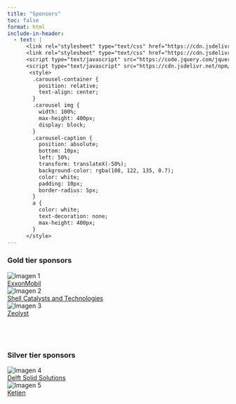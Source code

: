 ```yaml
---
title: "Sponsors"
toc: false
format: html
include-in-header:
  - text: |
      <link rel="stylesheet" type="text/css" href="https://cdn.jsdelivr.net/npm/slick-carousel@1.8.1/slick/slick.css"/>
      <link rel="stylesheet" type="text/css" href="https://cdn.jsdelivr.net/npm/slick-carousel@1.8.1/slick/slick-theme.css"/>
      <script type="text/javascript" src="https://code.jquery.com/jquery-3.6.0.min.js"></script>
      <script type="text/javascript" src="https://cdn.jsdelivr.net/npm/slick-carousel@1.8.1/slick/slick.min.js"></script>
       <style>
        .carousel-container {
          position: relative;
          text-align: center;
        }
        .carousel img {
          width: 100%;
          max-height: 400px;
          display: block; 
        }
        .carousel-caption {
          position: absolute;
          bottom: 10px;
          left: 50%;
          transform: translateX(-50%);
          background-color: rgba(108, 122, 135, 0.7);
          color: white; 
          padding: 10px;
          border-radius: 5px;
        }
        a {
          color: white;
          text-decoration: none;
          max-height: 400px;
        }
      </style>
---
```


### Gold tier sponsors

```{=html}
<div class="carousel">
  <div class="carousel-container">
    <img src="./media/exxon.svg" alt="Imagen 1">
    <div id="para" class="carousel-caption">
      <a href="https://www.exxonmobil.be" target="_blank">
            ExxonMobil
        </a>
    </div>
  </div>
  <div class="carousel-container">
    <img src="./media/shell.png" alt="Imagen 2">
    <div class="carousel-caption">
      <a href="https://www.shell.com/business-customers/catalysts-technologies.html" target="_blank">
        Shell Catalysts and Technologies
      </a>
    </div>
  </div>
  <div class="carousel-container">
    <img src="./media/zeolyst.png" alt="Imagen 3">
    <div class="carousel-caption">
      <a href="https://www.zeolyst.com/" target="_blank">
          Zeolyst
      </a>
    </div>
  </div>
</div>

<!-- Script para inicializar Slick Carousel -->
<script type="text/javascript">
  $(document).ready(function(){
    $('.carousel').slick({
      autoplay: true,
      autoplaySpeed: 1200,
      dots: true,
      arrows: true,
      prevArrow: '<button type="button" class="slick-prev">Anterior</button>',
      nextArrow: '<button type="button" class="slick-next">Siguiente</button>'
    });
  });
</script>
```
<br>
---

### Silver tier sponsors

```{=html}
<div class="carousel">
  <div class="carousel-container">
    <img src="./media/delft.png" alt="Imagen 4">
    <div class="carousel-caption">
      <a href="https://www.solids-solutions.com/" target="_blank">
        Delft Solid  Solutions
      </a>
    </div>
  </div>
  <div class="carousel-container">
    <img src="./media/ketjen.png" alt="Imagen 5">
    <div class="carousel-caption">
      <a href="http://www.ketjen.com/" target="_blank">
          Ketjen
      </a>
    </div>
  </div>
</div>

<!-- Script para inicializar Slick Carousel -->
<script type="text/javascript">
  $(document).ready(function(){
    $('.carousel').slick({
      autoplay: true,
      autoplaySpeed: 1200,
      dots: true,
      arrows: true,
      prevArrow: '<button type="button" class="slick-prev">Anterior</button>',
      nextArrow: '<button type="button" class="slick-next">Siguiente</button>'
    });
  });
</script>
```